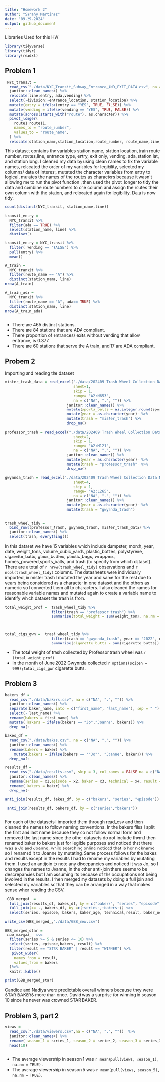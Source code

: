 ```yaml
---
title: "Homework 2"
author: "Sarahy Martinez"
date: "09-29-2024"
output: github_document
---
```


Libraries Used for this HW
```r
library(tidyverse)
library(tidyr)
library(readxl)
```

## Problem 1


```r
 NYC_transit =
  read_csv("./data/NYC_Transit_Subway_Entrance_AND_EXIT_DATA.csv", na = c("NA", ".", "")) %>% 
  janitor::clean_names() %>% 
  relocate(line:entry, ada,vending) %>% 
  select(-division:-entrance_location, station_location) %>% 
  mutate(entry = ifelse(entry == "YES", TRUE, FALSE)) %>% 
  mutate(vending = ifelse(vending == "YES", TRUE, FALSE)) %>% 
  mutate(across(starts_with("route"), as.character)) %>% 
  pivot_longer(
    route1:route11,
    names_to = "route_number",
    values_to = "route_name",
  ) %>% 
  relocate(station_name,station_location,route_number, route_name,line,entrance_type, entry, ada,vending)

```

This dataset contains the variables  station name, station location, train route number, routes,line, entrance type, entry, exit only, vending, ada, station lat, and station long. I cleaned my data by using clean names to fix the variable names, relocated the order of my variables for legibility, selected my columns/ data of interest, mutated the character variables from entry to logical, mutates the names of the routes as characters because it wasn't allowing me to run the pivot function , then used the pivot_longer to tidy the data and combine route numbers to one column  and assign the routes their own column with the station, and relocated again for legibility.  Data is now tidy.



```r
count(distinct(NYC_transit, station_name,line))

transit_entry = 
  NYC_transit %>% 
  filter(ada == TRUE) %>% 
  select(station_name, line) %>% 
  distinct()

transit_entry = NYC_transit %>% 
  filter( vending == "FALSE") %>% 
  pull(entry) %>% 
  mean()

A_train =
  NYC_transit %>% 
  filter(route_name == "A") %>% 
  distinct(station_name, line) 
nrow(A_train)

A_train_ada =
  NYC_transit %>% 
  filter(route_name == "A", ada== TRUE) %>% 
  distinct(station_name, line) 
nrow(A_train_ada)
 
```

* There are 465 distinct stations.
* There are 84 stations that are ADA compliant. 
* There proportion of entrances/ exits without vending that allow entrance, is  0.377. 
* There are 60 stations that serve the A train, and 17 are ADA compliant. 


## Probem 2


Importing and reading the dataset

```r

mister_trash_data = read_excel("./data/202409 Trash Wheel Collection Data New.xlsx", 
                               sheet=1,
                               skip = 1,
                               range= "A2:N653",
                               na = c("NA", ".", "")) %>% 
                            janitor::clean_names() %>% 
                            mutate(sports_balls = as.integer(round(sports_balls))) %>% 
                            mutate(year = as.character(year)) %>% 
                            mutate(trash = "mister_trash") %>% 
                            drop_na()


```




```r

professor_trash = read_excel("./data/202409 Trash Wheel Collection Data New.xlsx", 
                               sheet=2,
                               skip = 1,
                               range= "A2:M121",
                               na = c("NA", ".", "")) %>% 
                            janitor::clean_names() %>% 
                            mutate(year = as.character(year)) %>% 
                            mutate(trash = "professor_trash") %>% 
                            drop_na()


```



```r

gwynnda_trash = read_excel("./data/202409 Trash Wheel Collection Data New.xlsx", 
                               sheet=4,
                               skip = 1,
                               range= "A2:L265",
                               na = c("NA", ".", "")) %>% 
                            janitor::clean_names() %>% 
                            mutate(year = as.character(year)) %>% 
                            mutate(trash = "gwynnda_trash") 
                            

```


```r

trash_wheel_tidy = 
  bind_rows(professor_trash, gwynnda_trash, mister_trash_data) %>% 
  janitor::clean_names() %>% 
  select(trash, everything())


```

In this dataset we have 15 variables which include dumpster, month, year, date, weight_tons, volume_cubic_yards, plastic_bottles, polystyrene, cigarette_butts, glass_bottles, plastic_bags, wrappers, homes_powered,sports_balls, and trash (to specify from which dataset). There are a total of `r nrow(trash_wheel_tidy)` observations and `r ncol(trash_wheel_tidy)` columns. The datasheets were individually imported, in mister trash I mutated the year and same for the rest due to years being considered as a character in one dataset and the others as numeric so I converted them all to characters. I also cleaned the names for reasonable variable names and mutated again to create a variable name to identify which dataset the trash is from. 

```r

total_weight_prof =  trash_wheel_tidy %>% 
                     filter(trash == "professor_trash") %>% 
                     summarise(total_weight = sum(weight_tons, na.rm = TRUE))



total_cigs_gwn =  trash_wheel_tidy %>% 
                     filter(trash == "gwynnda_trash", year == "2022", month == "June") %>% 
                     summarise(cigarette_butts = sum(cigarette_butts))

```

* The total weight of trash collected by Professor trash wheel was `r (total_weight_prof)`. 
* In the month of June 2022 Gwynnda collected `r options(scipen = 999);total_cigs_gwn` cigarette butts. 


## Problem 3

```r


bakers_df = 
  read_csv("./data/bakers.csv", na = c("NA", ".", "")) %>% 
  janitor::clean_names() %>% 
  separate(baker_name, into = c("first_name", "last_name"), sep = " ") %>% 
  select(- last_name) %>% 
  rename(bakers = first_name) %>% 
  mutate( bakers = ifelse(bakers == "Jo","Joanne", bakers)) %>% 
  drop_na()

bakes_df = 
  read_csv("./data/bakes.csv", na = c("NA", ".", "")) %>% 
  janitor::clean_names() %>% 
  rename(bakers = baker) %>% 
    mutate(bakers = ifelse(bakers == '"Jo"', "Joanne", bakers)) %>% 
  drop_na()

results_df = 
  read_csv("./data/results.csv", skip = 3, col_names = FALSE,na = c("NA", ".", "")) %>% 
  janitor::clean_names() %>% 
  rename(series = x1,episode = x2, baker = x3, technical = x4, result = x5, ) %>% 
  rename( bakers = baker) %>% 
  drop_na()

anti_join(results_df, bakes_df, by = c("bakers", "series", "episode"))

 anti_join(results_df, bakers_df, by = c("series","bakers"))
 

```
For each of the datasets I imported them through read_csv and then cleaned the names to follow naming conventions. In the bakers files I split the first and last name because they do not follow normal form and removed the last name since the other datasets do not include them.I then renamed baker to bakers just for legible purposes and noticed that there was a Jo and Joanne, while searching online noticed that is her nickname so I renamed it to Joanne by mutating. Same process follows for the bakes and results except in the results I had to rename my variables by mutating them. I used an antijoin  to note any discepancies and noticed it was Jo, so I changes the names to Joanne, in the other anti-join there seems to be descrepancies but I am assuming its becuase of the occupations not being involved in the results. I then merged my datasets by doing a full join and selected my variables so that they can be arranged in a way that makes sense when reading the CSV.

```r

 GBB_merged_ = 
  full_join(results_df, bakes_df, by = c("bakers", "series", "episode")) %>% 
  full_join(x= ., bakers_df, by =c("series","bakers")) %>% 
  select(series, episode, bakers, baker_age, technical,result, baker_occupation, hometown, signature_bake, show_stopper)

write_csv(GBB_merged_,"./data/GBB_new.csv")

GBB_merged_star = 
 GBB_merged_  %>% 
  filter(series >= 5 & series <= 10) %>% 
  select(series, episode,bakers, result) %>% 
  filter(result == "STAR BAKER" | result == "WINNER") %>% 
   pivot_wider(
    names_from = result,
    values_from = bakers
  )%>% 
  knitr::kable()

```

```r

print(GBB_merged_star)

```


Candice and Nadiya were predictable overall winners because they were STAR BAKERS more than once. David was a surprise for winning in season 10 since he never was crowned STAR BAKER. 

## Problem 3, part 2 

```r
views = 
  read_csv("./data/viewers.csv",na = c("NA", ".", ""))  %>% 
  janitor::clean_names() %>% 
  rename( season_1 = series_1, season_2 = series_2, season_3 = series_3, season_4 = series_4, season_5 = series_5, season_6 = series_6, season_7 = series_7, season_8 = series_8, season_9 = series_9, season_10 = series_10) %>% 
  head(10)
 


```

* The average viewership in season 1 was `r mean(pull(views, season_1), na.rm = TRUE) ` .
* The average viewership in season 5 was `r mean(pull(views, season_5), na.rm = TRUE)`. 










